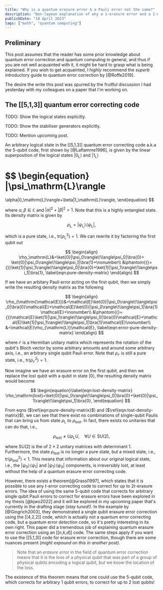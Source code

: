 ```yaml
---
title: "Why is a quantum erasure error & a Pauli error not the same?"
description: "Non-layman explanation of why a 1-erasure error and a 1-qubit Pauli error is not exactly the same thing in terms of a quantum error correcting code"
publishDate: "18 April 2023"
tags: ["math", "quantum computing"]
---
```



## Preliminary

This post assumes that the reader has some prior knowledge about quantum error correction and quantum computing in general, and thus if you are not well acquainted with it, it might be hard to grasp what is being explained. If you wish to get acquainted, I _highly_ recommend the _superb_ introductory guide to quantum error correction by [@Roffe2019].

The desire the write this post was spurred by the fruitful discussion I had yesterday with my colleagues on a paper that I'm working on.

## The \[\[5,1,3\]\] quantum error correcting code

TODO: Show the logical states explicitly.

TODO: Show the stabiliser generators explicitly.

TODO: Mention upcoming post.

An arbitrary logical state in the \[\[5,1,3\]\] quantum error correcting code a.k.a the 5-qubit code, first shown by [@Laflamme1996], is given by the linear superposition of the logical states $|0_\mathrm{L}\rangle$ and $|1_\mathrm{L}\rangle$

$$
\begin{equation}
|\psi_\mathrm{L}\rangle
=
\alpha|0_\mathrm{L}\rangle+\beta|1_\mathrm{L}\rangle,
\end{equation}
$$

where $\alpha,\beta\in\mathbb{C}$ and $|\alpha|^2+|\beta|^2=1$. Note that this is a highly entangled state. Its density matrix is given by

$$
\begin{equation}
\rho_\mathrm{L}=|\psi_\mathrm{L}\rangle\!\langle\psi_\mathrm{L}|,
\end{equation}
$$

which is a pure state, i.e., $\mathrm{tr}(\rho_\mathrm{L}^2)=1$. We can rewrite it by factoring the first qubit out

$$
\begin{align}
\rho_\mathrm{L}&=\ket{0}|\psi_0\rangle\!\langle\psi_0|\bra{0}+
\ket{0}|\psi_0\rangle\!\langle\psi_1|\bra{1}+\nonumber\\
&\phantom{{}={}}\ket{1}|\psi_1\rangle\!\langle\psi_0|\bra{0}+\ket{1}|\psi_1\rangle\!\langle\psi_1|\bra{1},
\label{eqn:pure-density-matrix}
\end{align}
$$

If we have an arbitary Pauli error acting on the first qubit, then we simply write the resulting density matrix as the following

$$
\begin{align}
\rho_{\mathrm{\mathcal{E}}}&=\mathcal{E}\ket{0}|\psi_0\rangle\!\langle\psi_0|\bra{0}\mathcal{E}+\mathcal{E}\ket{0}|\psi_0\rangle\!\langle\psi_1|\bra{1}\mathcal{E}+\nonumber\\
&\phantom{{}={}}\mathcal{E}\ket{1}|\psi_1\rangle\!\langle\psi_0|\bra{0}\mathcal{E}+\mathcal{E}\ket{1}|\psi_1\rangle\!\langle\psi_1|\bra{1}\mathcal{E}\nonumber\\
&=\mathcal{E}\rho_{\mathrm{L}}\mathcal{E},
\label{eqn:error-pure-density-matrix}
\end{align}
$$

where $\mathcal{E}$ is a Hermitian unitary matrix which represents the rotation of the qubit's Bloch vector by some arbitrary amounts and around some arbitrary axis, i.e., an arbitrary single qubit Pauli error. Note that $\rho_{\mathrm{\mathcal{E}}}$ is still a pure state, i.e., $\mathrm{tr}(\rho_{\mathrm{\mathcal{E}}}^2)=1$.

Now imagine we have an erasure error on the first qubit, and then we replace the lost qubit with a qubit in state $|0\rangle$, the resulting density matrix would become

$$
\begin{equation}\label{eqn:lost-density-matrix}
\rho_\mathrm{lost}=\ket{0}|\psi_0\rangle\!\langle\psi_0|\bra{0}+\ket{0}|\psi_1\rangle\!\langle\psi_1|\bra{0},
\end{equation}
$$

From eqns ($\ref{eqn:pure-density-matrix}$) and ($\ref{eqn:lost-density-matrix}$), we can see that there exist no combinations of single-qubit Paulis that can bring us from state $\rho_\mathrm{L}$ to $\rho_\mathrm{lost}$. In fact, there exists no unitaries that can do that, i.e.,

$$
\begin{equation}\label{eqn:neq-unitary}
\rho_\mathrm{lost}\neq U\rho_\mathrm{L}U,\quad\forall U\in\mathrm{SU}(2),
\end{equation}
$$

where $\mathrm{SU}(2)$ is the <BlogAnchor href="https://en.wikipedia.org/wiki/Lie_group" innerHTML="Lie group"/> of $2\times2$ unitary matrices with determinant 1. Furthermore, the state $\rho_\mathrm{lost}$ is no longer a pure state, but a mixed state, i.e., $\mathrm{tr}(\rho_\mathrm{lost}^2)<1$. This means that information about our original logical state, i.e., the $|\psi_0\rangle\!\langle\psi_1|$ and $|\psi_1\rangle\!\langle\psi_0|$ components, is irreversibly lost, at least without the help of a quantum erasure error correcting code.

However, there exists a theorem[@Grassl1997], which states that it is possible to use any $t$-error correcting code to correct for up to $2t$-erasure errors. The idea of using the same 5-qubit code that corrects for arbitrary single qubit Pauli errors to correct for erasure errors have been explored in my thesis [@kjwo2022] and it will be explored in my upcoming paper that's currently in the drafting stage _(stay tuned!)_. In the example by [@Gingrich2003], they demonstrated a single qubit erasure error correction using the \[\[4,2,2\]\] code, which is actually not a quantum error correcting code, but a quantum error _detection_ code, so it's pretty interesting in its own right. This paper did a tremendous job of explaining quantum erasure error correction using an \[\[_n_,_k_,_d_\]\] code. The same steps apply if you want to use the \[\[5,1,3\]\] code for erasure error correction, though there are some nuances present _(might expound on this in another post)_.

> Note that an _erasure error_ in the field of quantum error correction means that it is the loss of a physical qubit that was part of a group of physical qubits encoding a logical qubit, _but_ we know the location of the loss.

The existence of this theorem means that one could use the 5-qubit code, which corrects for arbitrary 1 qubit errors, to correct for up to 2 lost qubits!
